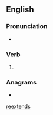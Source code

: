 {{also|reextends|re-extends}}

==English==

===Pronunciation===
* {{a|UK}} {{IPA|/ɹi.ɛksˈtɛndz/|lang=en}}

===Verb===
{{head|en|verb form}}

# {{en-third-person singular of|reëxtend}}

===Anagrams===
* {{l|en|extenders}}

[[Category:English terms spelled with Ë|reextends]]